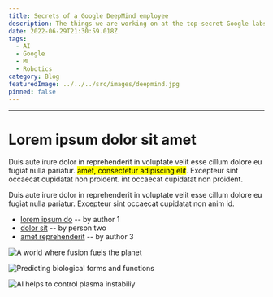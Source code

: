 ```yaml
---
title: Secrets of a Google DeepMind employee
description: The things we are working on at the top-secret Google labs in Silicon Valley
date: 2022-06-29T21:30:59.018Z
tags:
  - AI
  - Google
  - ML
  - Robotics
category: Blog
featuredImage: ../../../src/images/deepmind.jpg
pinned: false
---
```


---

# Lorem ipsum dolor sit amet

Duis aute irure dolor in reprehenderit in voluptate velit esse cillum dolore eu fugiat nulla pariatur. <mark>amet, consectetur adipiscing elit</mark>. Excepteur sint occaecat cupidatat non proident. int occaecat cupidatat non proident.

Duis aute irure dolor in reprehenderit in voluptate velit esse cillum dolore eu fugiat nulla pariatur. Excepteur sint occaecat cupidatat non anim id.


- [lorem ipsum do]() -- by author 1
- [dolor sit]() -- by person two
- [amet reprehenderit]() -- by author 3


![A world where fusion fuels the planet ](https://images.unsplash.com/photo-1655635949352-4343460d9211?ixlib=rb-1.2.1&ixid=MnwxMjA3fDB8MHxwaG90by1wYWdlfHx8fGVufDB8fHx8&auto=format&fit=crop&w=1883&q=80)

![Predicting biological forms and functions](https://images.unsplash.com/photo-1655635949348-953b0e3c140a?ixlib=rb-1.2.1&ixid=MnwxMjA3fDB8MHxwaG90by1wYWdlfHx8fGVufDB8fHx8&auto=format&fit=crop&w=1954&q=80)

![AI helps to control plasma instabiliy](https://images.unsplash.com/photo-1655635949212-1d8f4f103ea1?ixlib=rb-1.2.1&ixid=MnwxMjA3fDB8MHxwaG90by1wYWdlfHx8fGVufDB8fHx8&auto=format&fit=crop&w=1828&q=80)



